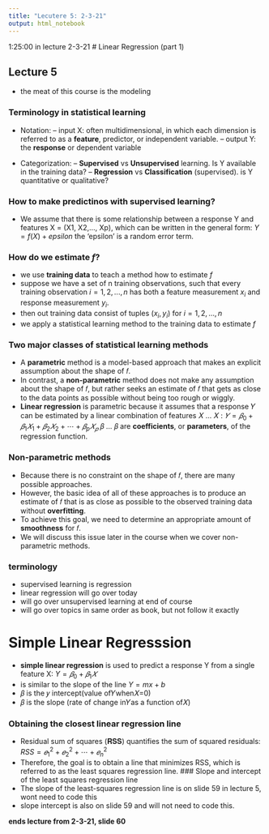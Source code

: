 ```yaml
---
title: "Lecutere 5: 2-3-21"
output: html_notebook
---
```

1:25:00 in lecture 2-3-21
# Linear Regression (part 1)

## Lecture 5
- the meat of this course is the modeling

### Terminology in statistical learning
- Notation: 
-- input X: often multidimensional, in which each dimension is referred to as a **feature**, predictor, or independent variable.
-- output Y: the **response** or dependent variable

- Categorization: 
-- **Supervised** vs **Unsupervised** learning. Is Y available in the training data?
-- **Regression** vs **Classification** (supervised). is Y quantitative or qualitative? 

### How to make predictinos with supervised learning?
- We assume that there is some relationship between a response Y and features X = (X1, X2,..., Xp), which can be written in the general form:
$Y = f(X) + epsilon$ the 'epsilon' is a random error term.

### How do we estimate $f$?
- we use **training data** to teach a method how to estimate $f$
- suppose we have a set of n training observations, such that every training observation $i=1,2, ..., n$ has both a feature measurement $x_i$ and response measurement $y_i$.
- then out training data consist of tuples $(x_i,y_i)$ for $i=1,2,...,n$
- we apply a statistical learning method to the training data to estimate $f$

### Two major classes of statistical learning methods
- A **parametric** method is a model-based approach that makes an explicit assumption about the shape of 𝑓.
- In contrast, a **non-parametric** method does not make any assumption about the shape of 𝑓, but rather seeks an estimate of 𝑓 that gets as close to the data points as possible without being too rough or wiggly.
- **Linear regression** is parametric because it assumes that a response 𝑌 can be estimated by a linear combination of features 𝑋 ... 𝑋 :
$𝑌=𝛽_0+𝛽_1𝑋_1+𝛽_2𝑋_2+⋯+𝛽_p𝑋 _𝑝$
𝛽 ... 𝛽 are **coefficients**, or **parameters**, of the regression function.

### Non-parametric methods
- Because there is no constraint on the shape of 𝑓, there are many possible approaches.
- However, the basic idea of all of these approaches is to produce an estimate of 𝑓 that is as close as possible to the observed training data without **overfitting**.
- To achieve this goal, we need to determine an appropriate amount of **smoothness** for 𝑓.
- We will discuss this issue later in the course when we cover non- parametric methods.

### terminology
- supervised learning is regression
- linear regression will go over today
- will go over unsupervised learning at end of course
- will go over topics in same order as book, but not follow it exactly

# Simple Linear Regresssion
- **simple linear regression** is used to predict a response Y from a single feature X:
$Y = 𝛽_0+𝛽_1𝑋$ 
- is similar to the slope of the line $Y = mx+b$
- 𝛽 is the 𝑦 intercept(value of𝑌when𝑋=0)
- 𝛽 is the slope (rate of change in𝑌as a function of𝑋)

### Obtaining the closest linear regression line
- Residual sum of squares (𝐑𝐒𝐒) quantifies the sum of squared residuals: 
$RSS = 𝑒_1^2 + 𝑒_2^2 + ⋯ + 𝑒_n^2$
- Therefore, the goal is to obtain a line that minimizes RSS, which is referred to as the least squares regression line.
### Slope and intercept of the least squares regression line
- The slope of the least-squares regression line is on slide 59 in lecture 5, wont need to code this
- slope intercept is also on slide 59 and will not need to code this.

**ends lecture from 2-3-21, slide 60 **
